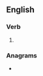 ==English==

===Verb===
{{head|en|verb form}}

# {{en-past of|remit}}

===Anagrams===
* {{anagrams|en|a=deeimrtt|termited}}
